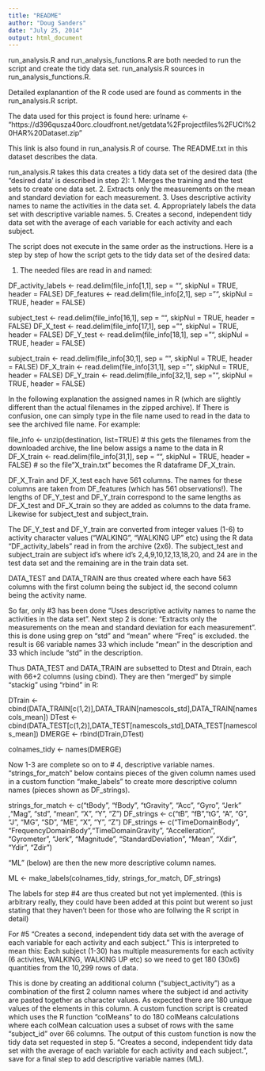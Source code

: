 ```yaml
---
title: "README"
author: "Doug Sanders"
date: "July 25, 2014"
output: html_document
---
```


run_analysis.R and run_analysis_functions.R are both needed to run the script and create the tidy data set.
run_analysis.R sources in run_analysis_functions.R.

Detailed explanantion of the R code used are found as comments in the run_analysis.R script.

The data used for this project is found here: 
  urlname <- "https://d396qusza40orc.cloudfront.net/getdata%2Fprojectfiles%2FUCI%20HAR%20Dataset.zip"

This link is also found in run_analysis.R of course.  The README.txt in this dataset describes the data.

run_analysis.R takes this data creates a tidy data set of the desired data (the "desired data' is described in step 2):
1. Merges the training and the test sets to create one data set.
2. Extracts only the measurements on the mean and standard deviation for each measurement. 
3. Uses descriptive activity names to name the activities in the data set.
4. Appropriately labels the data set with descriptive variable names.
5. Creates a second, independent tidy data set with the average of each variable for each activity and each subject.

The script does not execute in the same order as the instructions.  Here is a step by step of how the script gets to the tidy data set of 
the desired data:

1. The needed files are read in and named:

DF_activity_labels <- read.delim(file_info[1,1], sep = "", skipNul = TRUE, header = FALSE)
DF_features <- read.delim(file_info[2,1], sep = "", skipNul = TRUE, header = FALSE)

subject_test <- read.delim(file_info[16,1], sep = "", skipNul = TRUE, header = FALSE)
DF_X_test <- read.delim(file_info[17,1], sep = "", skipNul = TRUE, header = FALSE)
DF_Y_test <- read.delim(file_info[18,1], sep = "", skipNul = TRUE, header = FALSE)


subject_train <- read.delim(file_info[30,1], sep = "", skipNul = TRUE, header = FALSE)
DF_X_train <- read.delim(file_info[31,1], sep = "", skipNul = TRUE, header = FALSE)
DF_Y_train <- read.delim(file_info[32,1], sep = "", skipNul = TRUE, header = FALSE)

In the following explanation the assigned names in R (which are slightly different than the actual filenames in the zipped archive).  If 
There is confusion, one can simply type in the file name used to read in the data to see the archived file name.  For example:

file_info <- unzip(destination, list=TRUE) # this gets the filenames from the downloaded archive, the line below assigs a name to the data in R
DF_X_train <- read.delim(file_info[31,1], sep = "", skipNul = TRUE, header = FALSE)
# so the file "X_train.txt" becomes the R dataframe DF_X_train.

DF_X_Train and DF_X_test each have 561 columns.  The names for these columns are taken from DF_features (which has 561 observations!).  The lengths of DF_Y_test and DF_Y_train
correspond to the same lengths as DF_X_test and DF_X_train so they are added as columns to the data frame.  Likewise for subject_test and subject_train.  

The DF_Y_test and DF_Y_train are converted from integer values (1-6) to activity character values ("WALKING", "WALKING UP" etc) using the R data "DF_activity_labels" read in from the archive (2x6). The subject_test and subject_train are subject id's where id's 2,4,9,10,12,13,18,20, and 24 are in the test data set and the remaining are in the train data set.  

DATA_TEST and DATA_TRAIN are thus created where each have 563 columns with the first column being the subject id, the second column being the activity name.

So far, only #3 has been done "Uses descriptive activity names to name the activities in the data set".  Next step 2 is done: "Extracts only the measurements on the mean and standard deviation for each measurement".  this is done using grep on "std" and "mean" where "Freq" is excluded.  the result is 66 variable names 33 which include "mean" in the 
description and 33 which include "std" in the description.

Thus DATA_TEST and DATA_TRAIN are subsetted to Dtest and Dtrain, each with 66+2 columns (using cbind). They are then "merged" by simple "stackig" using "rbind" in R:

DTrain <- cbind(DATA_TRAIN[c(1,2)],DATA_TRAIN[namescols_std],DATA_TRAIN[namescols_mean]) 
DTest <- cbind(DATA_TEST[c(1,2)],DATA_TEST[namescols_std],DATA_TEST[namescols_mean]) 
DMERGE <- rbind(DTrain,DTest)

colnames_tidy <- names(DMERGE)

Now 1-3 are complete so on to # 4, descriptive variable names.  "strings_for_match" below contains pieces of the given column names used in a custom function "make_labels" to create more descriptive column names (pieces shown as DF_strings).  

strings_for_match <- c("tBody", "fBody", "tGravity", "Acc", "Gyro", "Jerk" ,"Mag", "std", "mean", "X", "Y", "Z")
DF_strings <- c("tB", "fB","tG", "A", "G", "J", "MG", "SD", "ME", "X", "Y", "Z")
DF_strings <- c("TimeDomainBody", "FrequencyDomainBody","TimeDomainGravity", "Accelleration", "Gyrometer", "Jerk", "Magnitude", "StandardDeviation", "Mean", "Xdir", "Ydir", "Zdir")

"ML" (below) are then the new more descriptive column names.

ML <- make_labels(colnames_tidy, strings_for_match, DF_strings) 

The labels for step #4 are thus created but not yet implemented.  (this is arbitrary really, they could have been added at this point but werent so just stating that they haven't been for those who are follwing the R script in detail)

For #5 "Creates a second, independent tidy data set with the average of each variable for each activity and each subject." This is interpreted to mean this:
Each subject (1-30) has multiple measurements for each activity (6 activites, WALKING, WALKING UP etc) so we need to get 180 (30x6) quantities from the 10,299 rows of data.

This is done by creating an additional column ("subject_activity") as a combination of the first 2 column names where the subject id and activity are pasted together as character values.  As expected there are 180 unique values of the elements in this column.  A custom function script is created which uses the R function "colMeans" to do 180 colMeans calculations where each colMean calcuation uses a subset of rows with the same "subject_id" over 66 columns.  The output of this custom function is now the tidy data set requested in step 5. "Creates a second, independent tidy data set with the average of each variable for each activity and each subject.", save for a final step to add descriptive variable names (ML).
